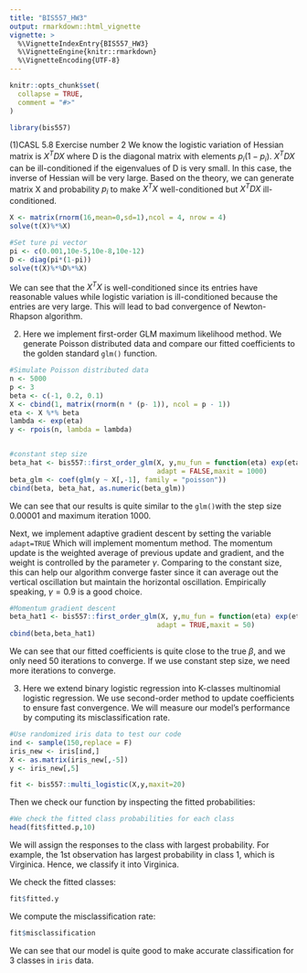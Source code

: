 ```yaml
---
title: "BIS557_HW3"
output: rmarkdown::html_vignette
vignette: >
  %\VignetteIndexEntry{BIS557_HW3}
  %\VignetteEngine{knitr::rmarkdown}
  %\VignetteEncoding{UTF-8}
---
```


```r
knitr::opts_chunk$set(
  collapse = TRUE,
  comment = "#>"
)
```

```r
library(bis557)
```

(1)CASL 5.8 Exercise number 2
We know the logistic variation of Hessian matrix is $X^TDX$ where D is the diagonal matrix with elements $p_i(1-p_i)$.
$X^TDX$ can be ill-conditioned if the eigenvalues of D is very small. In this case, the inverse of Hessian will be very large. Based on the theory, we can generate matrix X and probability $p_i$ to make $X^TX$ well-conditioned but $X^TDX$ ill-conditioned.
```r
X <- matrix(rnorm(16,mean=0,sd=1),ncol = 4, nrow = 4)
solve(t(X)%*%X)

#Set ture pi vector
pi <- c(0.001,10e-5,10e-8,10e-12)
D <- diag(pi*(1-pi))
solve(t(X)%*%D%*%X)
```
We can see that the $X^TX$ is well-conditioned since its entries have reasonable values while logistic variation is ill-conditioned because the entries are very large. This will lead to bad convergence of Newton-Rhapson algorithm.

(2) Here we implement first-order GLM maximum likelihood method. We generate Poisson distributed data and compare our fitted coefficients to the golden standard `glm()` function.
```r
#Simulate Poisson distributed data
n <- 5000
p <- 3
beta <- c(-1, 0.2, 0.1)
X <- cbind(1, matrix(rnorm(n * (p- 1)), ncol = p - 1))
eta <- X %*% beta
lambda <- exp(eta)
y <- rpois(n, lambda = lambda)


#constant step size
beta_hat <- bis557::first_order_glm(X, y,mu_fun = function(eta) exp(eta), size = 0.00001,
                                    adapt = FALSE,maxit = 1000)
beta_glm <- coef(glm(y ~ X[,-1], family = "poisson"))
cbind(beta, beta_hat, as.numeric(beta_glm))
```
We can see that our results is quite similar to the `glm()`with the step size 0.00001 and maximum iteration 1000.

Next, we implement adaptive gradient descent by setting the variable `adapt=TRUE` Which will implement momentum method. The momentum update is the weighted average of previous update and gradient, and the weight is controlled by the parameter $\gamma$. Comparing to the constant size, this can help our algorithm converge faster since it can average out the vertical oscillation but maintain the horizontal oscillation. Empirically speaking, $\gamma=0.9$ is a good choice.
```r
#Momentum gradient descent
beta_hat1 <- bis557::first_order_glm(X, y,mu_fun = function(eta) exp(eta), size = 0.001,gamma=0.9,
                                    adapt = TRUE,maxit = 50)
cbind(beta,beta_hat1)
```
We can see that our fitted coefficients is quite close to the true $\beta$, and we only need 50 iterations to converge. If we use constant step size, we need more iterations to converge.

(3) Here we extend binary logistic regression into K-classes multinomial logistic regression. We use second-order method to update coefficients to ensure fast convergence. We will measure our model's performance by computing its misclassification rate.
```r
#Use randomized iris data to test our code
ind <- sample(150,replace = F)
iris_new <- iris[ind,]
X <- as.matrix(iris_new[,-5])
y <- iris_new[,5]

fit <- bis557::multi_logistic(X,y,maxit=20)
```

Then we check our function by inspecting the fitted probabilities:
```r
#We check the fitted class probabilities for each class
head(fit$fitted.p,10)
```
We will assign the responses to the class with largest probability. For example, the 1st observation has largest probability in class 1, which is Virginica. Hence, we classify it into Virginica.

We check the fitted classes:
```r
fit$fitted.y
```
We compute the misclassification rate:
```r
fit$misclassification
```
We can see that our model is quite good to make accurate classification for 3 classes in `iris` data.
